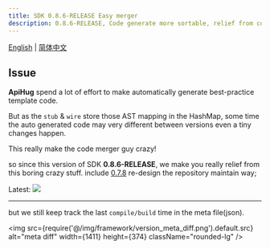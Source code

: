 ```yaml
---
title: SDK 0.8.6-RELEASE Easy merger
description: 0.8.6-RELEASE, Code generate more sortable, relief from code merger effort
---
```


[English](/docs/changelog/detail/SDK_0.8.6) | [简体中文](/docs/changelog/detail/SDK_0.8.6_cn)

## Issue

**ApiHug** spend a lot of effort to make automatically generate best-practice template code.

But as the `stub` & `wire` store those AST mapping in the HashMap, some time the auto generated code may very different between versions even a tiny changes happen.

This really make the code merger guy crazy!

so since this version of SDK **0.8.6-RELEASE**, we make you really relief from this boring crazy stuff. include [0.7.8](/docs/changelog/detail/SDK_0.7.8) re-design the repository maintain way;

Latest: <a target="_blank" href="https://search.maven.org/artifact/com.apihug/it-bom"><img src="https://img.shields.io/maven-central/v/com.apihug/it-bom.svg?label=Maven%20Central" /></a>

---

but we still keep track the last `compile/build` time in the meta file(json).

<img src={require('@/img/framework/version_meta_diff.png').default.src} alt="meta diff" width={1411} height={374} className="rounded-lg" />

